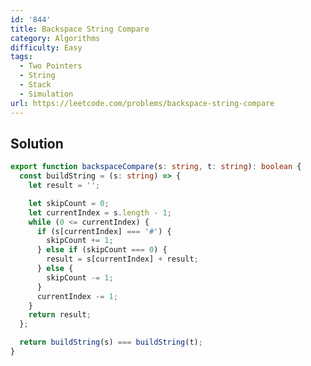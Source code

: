 ```yaml
---
id: '844'
title: Backspace String Compare
category: Algorithms
difficulty: Easy
tags:
  - Two Pointers
  - String
  - Stack
  - Simulation
url: https://leetcode.com/problems/backspace-string-compare
---
```


## Solution

```typescript showLineNumbers
export function backspaceCompare(s: string, t: string): boolean {
  const buildString = (s: string) => {
    let result = '';

    let skipCount = 0;
    let currentIndex = s.length - 1;
    while (0 <= currentIndex) {
      if (s[currentIndex] === '#') {
        skipCount += 1;
      } else if (skipCount === 0) {
        result = s[currentIndex] + result;
      } else {
        skipCount -= 1;
      }
      currentIndex -= 1;
    }
    return result;
  };

  return buildString(s) === buildString(t);
}
```
